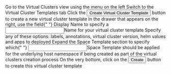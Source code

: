 

<Flow id="create-vcluster-template-ui">
  <Step>
    Go to the <NavStep>Virtual Clusters</NavStep> view using the menu on the
    left
  </Step>
  <Step>
    Switch to the <Label>Virtual Cluster Templates</Label> tab
  </Step>
  <Step>
    Click the <Button>Create Virtual Cluster Template</Button> button to create
    a new virtual cluster template
  </Step>
  <Step>
    In the drawer that appears on the right, use the field{" "}
    <Label>Display Name</Label> to specify a <Input>Name</Input> for your
    virtual cluster template
  </Step>
  <Step>
    Specify any of these options: labels, annotations, virtual cluster version,
    helm values and apps to deployed
  </Step>
  <Step>
    Expand the <Expander>Space Template</Expander> section to specify which{" "}
    <Input>Space Template</Input> should be applied for the underlying host
    namespace if being created as part of the virtual clusters creation process
  </Step>
  <Step>
    On the very bottom, click on the <Button>Create</Button> button to create
    this virtual cluster template
  </Step>
</Flow>

